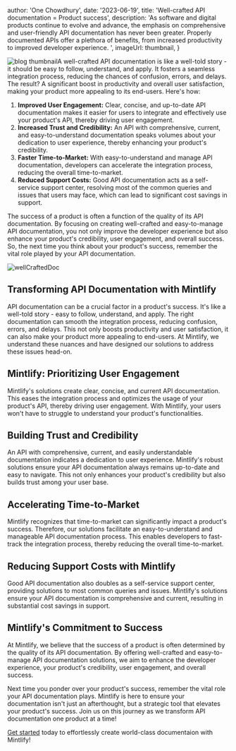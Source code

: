 
  author: 'One Chowdhury',
  date: '2023-06-19',
  title: 'Well-crafted API documentation = Product success',
  description:
    'As software and digital products continue to evolve and advance, the emphasis on comprehensive and user-friendly API documentation has never been greater. Properly documented APIs offer a plethora of benefits, from increased productivity to improved developer experience. ',
  imageUrl: thumbnail,
}


<Image src={thumbnail} alt="blog thumbnail" />A well-crafted API documentation
is like a well-told story - it should be easy to follow, understand, and apply.
It fosters a seamless integration process, reducing the chances of confusion,
errors, and delays. The result? A significant boost in productivity and overall
user satisfaction, making your product more appealing to its end-users. Here's
how:

1. **Improved User Engagement:** Clear, concise, and up-to-date API documentation makes it easier for users to integrate and effectively use your product's API, thereby driving user engagement.
2. **Increased Trust and Credibility:** An API with comprehensive, current, and easy-to-understand documentation speaks volumes about your dedication to user experience, thereby enhancing your product's credibility.
3. **Faster Time-to-Market:** With easy-to-understand and manage API documentation, developers can accelerate the integration process, reducing the overall time-to-market.
4. **Reduced Support Costs:** Good API documentation acts as a self-service support center, resolving most of the common queries and issues that users may face, which can lead to significant cost savings in support.

The success of a product is often a function of the quality of its API documentation. By focusing on creating well-crafted and easy-to-manage API documentation, you not only improve the developer experience but also enhance your product's credibility, user engagement, and overall success. So, the next time you think about your product's success, remember the vital role played by your API documentation.

<Image src={wellCraftedDoc} alt="wellCraftedDoc" />

## Transforming API Documentation with Mintlify

API documentation can be a crucial factor in a product's success. It's like a well-told story - easy to follow, understand, and apply. The right documentation can smooth the integration process, reducing confusion, errors, and delays. This not only boosts productivity and user satisfaction, it can also make your product more appealing to end-users. At Mintlify, we understand these nuances and have designed our solutions to address these issues head-on.

## Mintlify: Prioritizing User Engagement

Mintlify's solutions create clear, concise, and current API documentation. This eases the integration process and optimizes the usage of your product's API, thereby driving user engagement. With Mintlify, your users won't have to struggle to understand your product's functionalities.

## Building Trust and Credibility

An API with comprehensive, current, and easily understandable documentation indicates a dedication to user experience. Mintlify's robust solutions ensure your API documentation always remains up-to-date and easy to navigate. This not only enhances your product's credibility but also builds trust among your user base.

## Accelerating Time-to-Market

Mintlify recognizes that time-to-market can significantly impact a product's success. Therefore, our solutions facilitate an easy-to-understand and manageable API documentation process. This enables developers to fast-track the integration process, thereby reducing the overall time-to-market.

## Reducing Support Costs with Mintlify

Good API documentation also doubles as a self-service support center, providing solutions to most common queries and issues. Mintlify's solutions ensure your API documentation is comprehensive and current, resulting in substantial cost savings in support.

## Mintlify's Commitment to Success

At Mintlify, we believe that the success of a product is often determined by the quality of its API documentation. By offering well-crafted and easy-to-manage API documentation solutions, we aim to enhance the developer experience, your product's credibility, user engagement, and overall success.

Next time you ponder over your product's success, remember the vital role your API documentation plays. Mintlify is here to ensure your documentation isn't just an afterthought, but a strategic tool that elevates your product's success. Join us on this journey as we transform API documentation one product at a time!

[Get started](/start) today to effortlessly create world-class documentaion with Mintlify!

